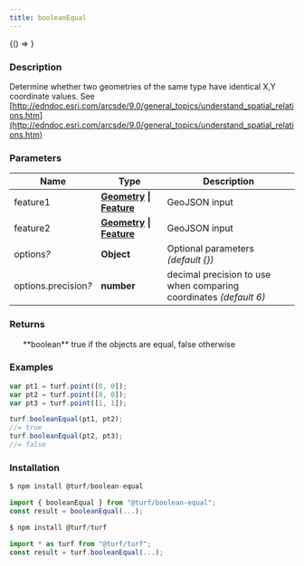 ```yaml
---
title: booleanEqual
---
```



<!-- Expose turf as global var for experimenting in the browser console -->

<BrowserOnly>{() => <WindowTurfGlobal turf={turf} />}</BrowserOnly>

### Description

Determine whether two geometries of the same type have identical X,Y coordinate values.
See [http://edndoc.esri.com/arcsde/9.0/general_topics/understand_spatial_relations.htm](http://edndoc.esri.com/arcsde/9.0/general_topics/understand_spatial_relations.htm)

### Parameters

| Name                      | Type                                                                                                                          | Description                                                       |
| ------------------------- | ----------------------------------------------------------------------------------------------------------------------------- | ----------------------------------------------------------------- |
| feature1                  | **[Geometry](https://tools.ietf.org/html/rfc7946#section-3.1) \| [Feature](https://tools.ietf.org/html/rfc7946#section-3.2)** | GeoJSON input                                                     |
| feature2                  | **[Geometry](https://tools.ietf.org/html/rfc7946#section-3.1) \| [Feature](https://tools.ietf.org/html/rfc7946#section-3.2)** | GeoJSON input                                                     |
| options<i>?</i>           | **Object**                                                                                                                    | Optional parameters _(default \{\})_                              |
| options.precision<i>?</i> | **number**                                                                                                                    | decimal precision to use when comparing coordinates _(default 6)_ |

### Returns

<ul>
  **boolean** true if the objects are equal, false otherwise

</ul>

### Examples

```javascript
var pt1 = turf.point([0, 0]);
var pt2 = turf.point([0, 0]);
var pt3 = turf.point([1, 1]);

turf.booleanEqual(pt1, pt2);
//= true
turf.booleanEqual(pt2, pt3);
//= false
```

### Installation

```javascript
$ npm install @turf/boolean-equal

import { booleanEqual } from "@turf/boolean-equal";
const result = booleanEqual(...);
```

```javascript
$ npm install @turf/turf

import * as turf from "@turf/turf";
const result = turf.booleanEqual(...);
```
